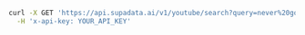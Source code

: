 ```bash cURL
curl -X GET 'https://api.supadata.ai/v1/youtube/search?query=never%20gonna%20give%20you%20up&type=video&limit=20&sortBy=views&uploadDate=month' \
  -H 'x-api-key: YOUR_API_KEY'
```
